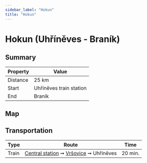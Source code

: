 ```yaml
---
sidebar_label: "Hokun"
title: "Hokun"
---
```


# Hokun (Uhříněves - Braník)

## Summary

| Property | Value |
| --- | --- |
| Distance | 25 km |
| Start | Uhříněves train station |
| End | Braník |

## Map

<MapyCzEmbeddedPath id="kamararutu"></MapyCzEmbeddedPath>

## Transportation

| Type | Route | Time |
| --- | --- | --- |
| Train | [Central station](https://idos.idnes.cz/vlakyautobusymhdvse/spojeni/vysledky/?f=Praha%20hl.n.&fc=100003&t=Praha-Uh%C5%99%C3%ADn%C4%9Bves&tc=100003&direct=true&af=true&trt=150,151,152,153&fcs=3 "See timetable") ➞ [Vršovice](https://idos.idnes.cz/vlakyautobusymhdvse/spojeni/vysledky/?f=Praha-Vr%C5%A1ovice&fc=100003&t=Praha-Uh%C5%99%C3%ADn%C4%9Bves&tc=100003&direct=true&af=true&trt=150,151,152,153&fcs=3 "See timetable") ➞ Uhříněves | 20 min. |
